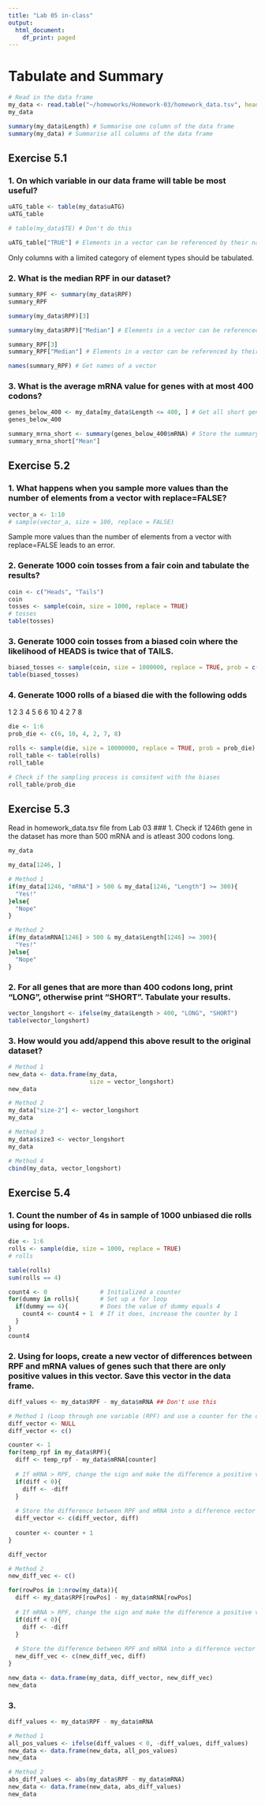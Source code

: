 ```yaml
---
title: "Lab 05 in-class"
output: 
  html_document:
    df_print: paged
---
```


# Tabulate and Summary
```r
# Read in the data frame
my_data <- read.table("~/homeworks/Homework-03/homework_data.tsv", header = TRUE, stringsAsFactors = FALSE)
my_data
```

```r
summary(my_data$Length) # Summarise one column of the data frame
summary(my_data) # Summarise all columns of the data frame
```


## Exercise 5.1
### 1. On which variable in our data frame will table be most useful?
```r
uATG_table <- table(my_data$uATG)
uATG_table

# table(my_data$TE) # Don't do this

uATG_table["TRUE"] # Elements in a vector can be referenced by their names
```
Only columns with a limited category of element types should be tabulated. 

### 2. What is the median RPF in our dataset?
```r
summary_RPF <- summary(my_data$RPF)
summary_RPF

summary(my_data$RPF)[3]

summary(my_data$RPF)["Median"] # Elements in a vector can be referenced by their names

summary_RPF[3]
summary_RPF["Median"] # Elements in a vector can be referenced by their names

names(summary_RPF) # Get names of a vector
```

### 3. What is the average mRNA value for genes with at most 400 codons?
```r
genes_below_400 <- my_data[my_data$Length <= 400, ] # Get all short genes <400
genes_below_400

summary_mrna_short <- summary(genes_below_400$mRNA) # Store the summary of mRNA into a vector
summary_mrna_short["Mean"]
```

## Exercise 5.2
### 1. What happens when you sample more values than the number of elements from a vector with replace=FALSE?
```r
vector_a <- 1:10
# sample(vector_a, size = 100, replace = FALSE)
```
Sample more values than the number of elements from a vector with replace=FALSE leads to an error.

### 2. Generate 1000 coin tosses from a fair coin and tabulate the results?
```r
coin <- c("Heads", "Tails")
coin
tosses <- sample(coin, size = 1000, replace = TRUE)
# tosses
table(tosses)
```

### 3. Generate 1000 coin tosses from a biased coin where the likelihood of HEADS is twice that of TAILS.
```r
biased_tosses <- sample(coin, size = 1000000, replace = TRUE, prob = c(2, 1))
table(biased_tosses)
```

### 4. Generate 1000 rolls of a biased die with the following odds
1	2	3	4	5	6
6	10	4	2	7	8
```r
die <- 1:6
prob_die <- c(6, 10, 4, 2, 7, 8)

rolls <- sample(die, size = 10000000, replace = TRUE, prob = prob_die)
roll_table <- table(rolls)
roll_table

# Check if the sampling process is consitent with the biases
roll_table/prob_die

```


## Exercise 5.3
Read in homework_data.tsv file from Lab 03
### 1. Check if 1246th gene in the dataset has more than 500 mRNA and is atleast 300 codons long.
```r
my_data

my_data[1246, ]

# Method 1
if(my_data[1246, "mRNA"] > 500 & my_data[1246, "Length"] >= 300){
  "Yes!"
}else{
  "Nope"
}

# Method 2
if(my_data$mRNA[1246] > 500 & my_data$Length[1246] >= 300){
  "Yes!"
}else{
  "Nope"
}


```

### 2. For all genes that are more than 400 codons long, print “LONG”, otherwise print “SHORT”. Tabulate your results.
```r
vector_longshort <- ifelse(my_data$Length > 400, "LONG", "SHORT")
table(vector_longshort)
```

### 3. How would you add/append this above result to the original dataset?
```r
# Method 1
new_data <- data.frame(my_data, 
                       size = vector_longshort)
new_data

# Method 2
my_data["size-2"] <- vector_longshort
my_data

# Method 3
my_data$size3 <- vector_longshort
my_data

# Method 4
cbind(my_data, vector_longshort)
```


## Exercise 5.4
### 1. Count the number of 4s in sample of 1000 unbiased die rolls using for loops.
```r
die <- 1:6
rolls <- sample(die, size = 1000, replace = TRUE)
# rolls

table(rolls)
sum(rolls == 4)

count4 <- 0               # Initialized a counter
for(dummy in rolls){      # Set up a for loop
  if(dummy == 4){         # Does the value of dummy equals 4
    count4 <- count4 + 1  # If it does, increase the counter by 1
  }
}
count4
```

### 2. Using for loops, create a new vector of differences between RPF and mRNA values of genes such that there are only positive values in this vector. Save this vector in the data frame.
```r
diff_values <- my_data$RPF - my_data$mRNA ## Don't use this

# Method 1 (Loop through one variable (RPF) and use a counter for the other variable (mRNA))
diff_vector <- NULL
diff_vector <- c()

counter <- 1
for(temp_rpf in my_data$RPF){
  diff <- temp_rpf - my_data$mRNA[counter]
  
  # If mRNA > RPF, change the sign and make the difference a positive value
  if(diff < 0){
    diff <- -diff
  }
  
  # Store the difference between RPF and mRNA into a difference vector
  diff_vector <- c(diff_vector, diff)
  
  counter <- counter + 1
}

diff_vector

# Method 2
new_diff_vec <- c()

for(rowPos in 1:nrow(my_data)){
  diff <- my_data$RPF[rowPos] - my_data$mRNA[rowPos]
  
  # If mRNA > RPF, change the sign and make the difference a positive value
  if(diff < 0){
    diff <- -diff
  }
  
  # Store the difference between RPF and mRNA into a difference vector
  new_diff_vec <- c(new_diff_vec, diff)
}

new_data <- data.frame(my_data, diff_vector, new_diff_vec)
new_data
```

### 3.
```r
diff_values <- my_data$RPF - my_data$mRNA 

# Method 1
all_pos_values <- ifelse(diff_values < 0, -diff_values, diff_values)
new_data <- data.frame(new_data, all_pos_values)
new_data

# Method 2 
abs_diff_values <- abs(my_data$RPF - my_data$mRNA)
new_data <- data.frame(new_data, abs_diff_values)
new_data
```

























